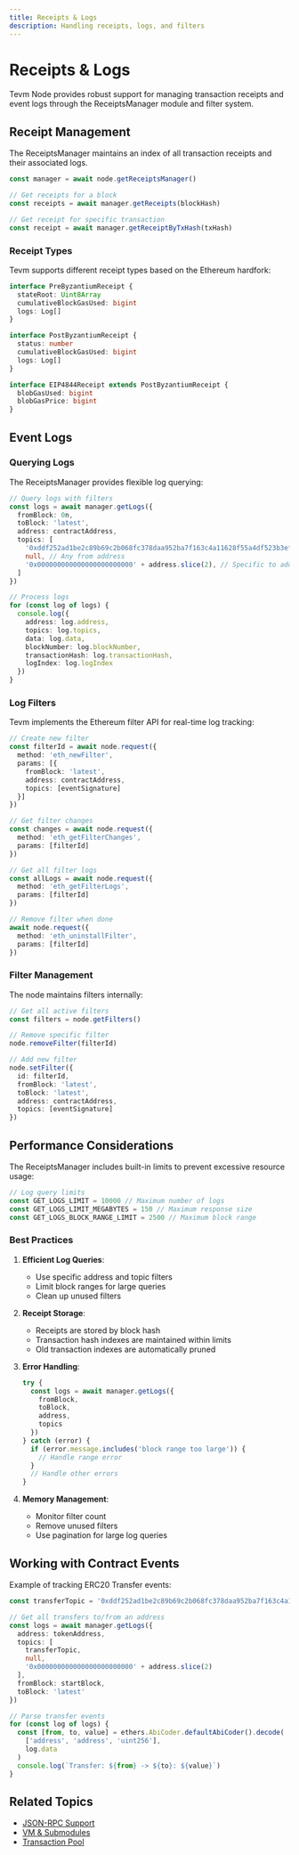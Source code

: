 ```yaml
---
title: Receipts & Logs
description: Handling receipts, logs, and filters
---
```


# Receipts & Logs

Tevm Node provides robust support for managing transaction receipts and event logs through the ReceiptsManager module and filter system.

## Receipt Management

The ReceiptsManager maintains an index of all transaction receipts and their associated logs.

```ts
const manager = await node.getReceiptsManager()

// Get receipts for a block
const receipts = await manager.getReceipts(blockHash)

// Get receipt for specific transaction
const receipt = await manager.getReceiptByTxHash(txHash)
```

### Receipt Types

Tevm supports different receipt types based on the Ethereum hardfork:

```ts
interface PreByzantiumReceipt {
  stateRoot: Uint8Array
  cumulativeBlockGasUsed: bigint
  logs: Log[]
}

interface PostByzantiumReceipt {
  status: number
  cumulativeBlockGasUsed: bigint
  logs: Log[]
}

interface EIP4844Receipt extends PostByzantiumReceipt {
  blobGasUsed: bigint
  blobGasPrice: bigint
}
```

## Event Logs

### Querying Logs

The ReceiptsManager provides flexible log querying:

```ts
// Query logs with filters
const logs = await manager.getLogs({
  fromBlock: 0n,
  toBlock: 'latest',
  address: contractAddress,
  topics: [
    '0xddf252ad1be2c89b69c2b068fc378daa952ba7f163c4a11628f55a4df523b3ef', // Transfer
    null, // Any from address
    '0x000000000000000000000000' + address.slice(2), // Specific to address
  ]
})

// Process logs
for (const log of logs) {
  console.log({
    address: log.address,
    topics: log.topics,
    data: log.data,
    blockNumber: log.blockNumber,
    transactionHash: log.transactionHash,
    logIndex: log.logIndex
  })
}
```

### Log Filters

Tevm implements the Ethereum filter API for real-time log tracking:

```ts
// Create new filter
const filterId = await node.request({
  method: 'eth_newFilter',
  params: [{
    fromBlock: 'latest',
    address: contractAddress,
    topics: [eventSignature]
  }]
})

// Get filter changes
const changes = await node.request({
  method: 'eth_getFilterChanges',
  params: [filterId]
})

// Get all filter logs
const allLogs = await node.request({
  method: 'eth_getFilterLogs',
  params: [filterId]
})

// Remove filter when done
await node.request({
  method: 'eth_uninstallFilter',
  params: [filterId]
})
```

### Filter Management

The node maintains filters internally:

```ts
// Get all active filters
const filters = node.getFilters()

// Remove specific filter
node.removeFilter(filterId)

// Add new filter
node.setFilter({
  id: filterId,
  fromBlock: 'latest',
  toBlock: 'latest',
  address: contractAddress,
  topics: [eventSignature]
})
```

## Performance Considerations

The ReceiptsManager includes built-in limits to prevent excessive resource usage:

```ts
// Log query limits
const GET_LOGS_LIMIT = 10000 // Maximum number of logs
const GET_LOGS_LIMIT_MEGABYTES = 150 // Maximum response size
const GET_LOGS_BLOCK_RANGE_LIMIT = 2500 // Maximum block range
```

### Best Practices

1. **Efficient Log Queries**:
   - Use specific address and topic filters
   - Limit block ranges for large queries
   - Clean up unused filters

2. **Receipt Storage**:
   - Receipts are stored by block hash
   - Transaction hash indexes are maintained within limits
   - Old transaction indexes are automatically pruned

3. **Error Handling**:
   ```ts
   try {
     const logs = await manager.getLogs({
       fromBlock,
       toBlock,
       address,
       topics
     })
   } catch (error) {
     if (error.message.includes('block range too large')) {
       // Handle range error
     }
     // Handle other errors
   }
   ```

4. **Memory Management**:
   - Monitor filter count
   - Remove unused filters
   - Use pagination for large log queries

## Working with Contract Events

Example of tracking ERC20 Transfer events:

```ts
const transferTopic = '0xddf252ad1be2c89b69c2b068fc378daa952ba7f163c4a11628f55a4df523b3ef'

// Get all transfers to/from an address
const logs = await manager.getLogs({
  address: tokenAddress,
  topics: [
    transferTopic,
    null,
    '0x000000000000000000000000' + address.slice(2)
  ],
  fromBlock: startBlock,
  toBlock: 'latest'
})

// Parse transfer events
for (const log of logs) {
  const [from, to, value] = ethers.AbiCoder.defaultAbiCoder().decode(
    ['address', 'address', 'uint256'],
    log.data
  )
  console.log(`Transfer: ${from} -> ${to}: ${value}`)
}
```

## Related Topics
- [JSON-RPC Support](../api/json-rpc)
- [VM & Submodules](../api/vm-and-submodules)
- [Transaction Pool](./txpool) 